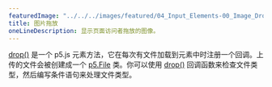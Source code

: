 ---
featuredImage: "../../../images/featured/04_Input_Elements-00_Image_Drop-thumbnail.png"
title: 图片拖放
oneLineDescription: 显示页面访问者拖放的图像。
---

<a href="/reference/#/p5.Element/drop/" target="_blank">drop()</a> 是一个 p5.js 元素方法，它在每次有文件加载到元素中时注册一个回调。上传的文件会被创建成一个 <a href="/reference/#/p5.File/" target="_blank">p5.File</a> 类。你可以使用 <a href="/reference/#/p5.Element/drop/" target="_blank">drop()</a> 回调函数来检查文件类型，然后编写条件语句来处理文件类型。